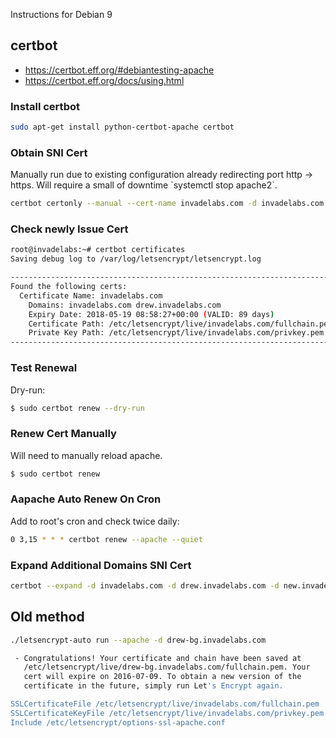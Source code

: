 Instructions for Debian 9
== certbot ==
* https://certbot.eff.org/#debiantesting-apache
* https://certbot.eff.org/docs/using.html

=== Install certbot ===
<syntaxhighlight lang=bash>
sudo apt-get install python-certbot-apache certbot
</syntaxhighlight>

=== Obtain SNI Cert ===
Manually run due to existing configuration already redirecting port http -> https. Will require a small of downtime `systemctl stop apache2`.
<syntaxhighlight lang=bash>
certbot certonly --manual --cert-name invadelabs.com -d invadelabs.com -d drew.invadelabs.com -m drewderivative@gmail.com --agree-tos
</syntaxhighlight>

=== Check newly Issue Cert ===
<syntaxhighlight lang=bash>
root@invadelabs:~# certbot certificates
Saving debug log to /var/log/letsencrypt/letsencrypt.log

-------------------------------------------------------------------------------
Found the following certs:
  Certificate Name: invadelabs.com
    Domains: invadelabs.com drew.invadelabs.com
    Expiry Date: 2018-05-19 08:58:27+00:00 (VALID: 89 days)
    Certificate Path: /etc/letsencrypt/live/invadelabs.com/fullchain.pem
    Private Key Path: /etc/letsencrypt/live/invadelabs.com/privkey.pem
-------------------------------------------------------------------------------
</syntaxhighlight>

=== Test Renewal ===
Dry-run:
<syntaxhighlight lang=bash>
$ sudo certbot renew --dry-run
</syntaxhighlight>

=== Renew Cert Manually ===
Will need to manually reload apache.
<syntaxhighlight lang=bash>
$ sudo certbot renew
</syntaxhighlight>

=== Aapache Auto Renew On Cron ===
Add to root's cron and check twice daily:
<syntaxhighlight lang=bash>
0 3,15 * * * certbot renew --apache --quiet 
</syntaxhighlight>

=== Expand Additional Domains SNI Cert ===
<syntaxhighlight lang=bash>
certbot --expand -d invadelabs.com -d drew.invadelabs.com -d new.invadelabs.com
</syntaxhighlight>

== Old method ==
<syntaxhighlight lang=bash>
./letsencrypt-auto run --apache -d drew-bg.invadelabs.com

 - Congratulations! Your certificate and chain have been saved at
   /etc/letsencrypt/live/drew-bg.invadelabs.com/fullchain.pem. Your
   cert will expire on 2016-07-09. To obtain a new version of the
   certificate in the future, simply run Let's Encrypt again.

SSLCertificateFile /etc/letsencrypt/live/invadelabs.com/fullchain.pem
SSLCertificateKeyFile /etc/letsencrypt/live/invadelabs.com/privkey.pem
Include /etc/letsencrypt/options-ssl-apache.conf
</syntaxhighlight>